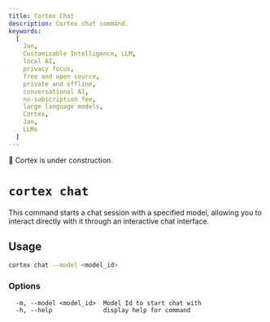 ```yaml
---
title: Cortex Chat
description: Cortex chat command.
keywords:
  [
    Jan,
    Customizable Intelligence, LLM,
    local AI,
    privacy focus,
    free and open source,
    private and offline,
    conversational AI,
    no-subscription fee,
    large language models,
    Cortex,
    Jan,
    LLMs
  ]
---
```



<Callout type="warning">
🚧 Cortex is under construction.
</Callout>

# `cortex chat`

This command starts a chat session with a specified model, allowing you to interact directly with it through an interactive chat interface.

## Usage

```bash
cortex chat --model <model_id>
```
### Options
```
  -m, --model <model_id>  Model Id to start chat with
  -h, --help              display help for command
```